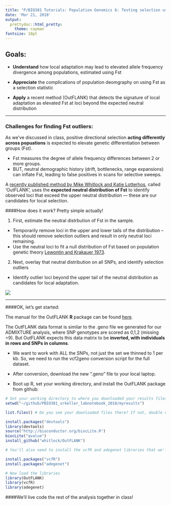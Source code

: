 ```yaml
---
title: "P/BIO381 Tutorials: Population Genomics 6: Testing selection using Fst outlier analysis"
date: 'Mar 21, 2018'
output:
  prettydoc::html_pretty:
    theme: cayman
fontsize: 18pt
---
```

## Goals:

* **Understand** how local adaptation may lead to elevated allele frequency divergence among populations, estimated using Fst

* **Appreciate** the complications of population deomgraphy on using Fst as a selection statistic

* **Apply** a recent method (OutFLANK) that detects the signature of local adaptation as elevated Fst at loci beyond the expected neutral distribution

------------------------------

### Challenges for finding Fst outliers:

As we've discussed in class, positive directional selection **acting differently across popuations** is expected to elevate genetic differentiation between groups (Fst). 

* Fst measures the degree of allele frequency differences between 2 or more groups. 
* BUT, neutral demographic history (drift, bottlenecks, range expansions) can inflate Fst, leading to false positives in scans for selective sweeps. 

A [recently published method by Mike Whitlock and Katie Lotterhos](http://www.journals.uchicago.edu/doi/abs/10.1086/682949), called 'OutFLANK', uses the **expected neutral distribution of Fst** to identify observed loci that exceed the upper neutral distribution — these are our candidates for local selection. 

####How does it work? Pretty simple actually!

1. First, estimate the neutral distrbution of Fst in the sample.
 * Temporarily remove loci in the upper and lower tails of the distribution -- this should remove selection outliers and result in only neutral loci remaining. 
 * Use the neutral loci to fit a null distribution of Fst based on population genetic theory [Lewontin and Krakauer 1973](http://www.genetics.org/content/74/1/175.short). 

2. Next, overlay that neutral distribution on all SNPs, and identify selection outliers
 * Identify outlier loci beyond the upper tail of the neutral distribution as candidates for local adaptation. 

![](http://www.nature.com/scitable/content/ne0000/ne0000/ne0000/ne0000/15836493/f1_nosil.jpg)


------------------------

####OK, let's get started:
  
The manual for the OutFLANK **R** package can be found [here](https://github.com/whitlock/OutFLANK/blob/master/OutFLANK%20readme.pdf).

The OutFLANK data format is similar to the .geno file we generated for our ADMIXTURE analysis, where SNP genotypes are scored as 0,1,2 (missing =9). But OutFLANK expects this data matrix to be **inverted, with individuals in rows and SNPs in columns**.

* We want to work with ALL the SNPs, not just the set we thinned to 1 per kb. So, we need to run the vcf2geno conversion script for the full dataset.

* After conversion, download the new ".geno" file to your local laptop.

* Boot up R, set your working directory, and install the OutFLANK package from github:

```R
# Set your working directory to where you downloaded your results files:
setwd("~/github/PBIO381_srkeller_labnotebook_2018/myresults")

list.files() # Do you see your downloaded files there? If not, double check to make sure you've set your working directory to the right spot

install.packages("devtools")
library(devtools)
source("http://bioconductor.org/biocLite.R")
biocLite("qvalue")
install_github("whitlock/OutFLANK")

# You'll also need to install the vcfR and adegenet libraries that we'll need for loading in the vcf files to R

install.packages("vcfR")
install.packages("adegenet")

# Now load the libraries
library(OutFLANK)
library(vcfR)
library(adegenet)
```

####We'll live code the rest of the analysis together in class!